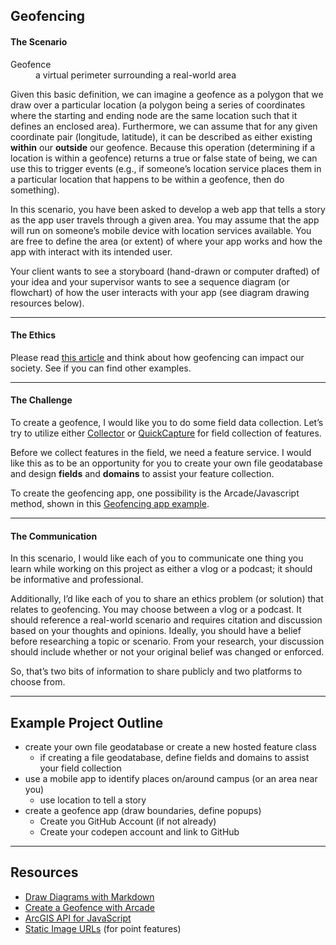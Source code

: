 ## Geofencing

#### The Scenario

Geofence
: a virtual perimeter surrounding a real-world area

Given this basic definition, we can imagine a geofence as a polygon that we draw over a particular location (a polygon being a series of coordinates where the starting and ending node are the same location such that it defines an enclosed area).
Furthermore, we can assume that for any given coordinate pair (longitude, latitude), it can be described as either existing **within** our **outside** our geofence.
Because this operation (determining if a location is within a geofence) returns a true or false state of being, we can use this to trigger events (e.g., if someone's location service places them in a particular location that happens to be within a geofence, then do something).

In this scenario, you have been asked to develop a web app that tells a story as the app user travels through a given area.
You may assume that the app will run on someone's mobile device with location services available.
You are free to define the area (or extent) of where your app works and how the app with interact with its intended user.

Your client wants to see a storyboard (hand-drawn or computer drafted) of your idea and your supervisor wants to see a sequence diagram (or flowchart) of how the user interacts with your app (see diagram drawing resources below).

***

#### The Ethics

Please read [this article](https://www.nbcnews.com/news/us-news/google-tracked-his-bike-ride-past-burglarized-home-made-him-n1151761) and think about how geofencing can impact our society.
See if you can find other examples.

***

#### The Challenge

To create a geofence, I would like you to do some field data collection.
Let's try to utilize either [Collector][collector] or [QuickCapture][quickcap] for field collection of features.

Before we collect features in the field, we need a feature service.
I would like this as to be an opportunity for you to create your own file geodatabase and design **fields** and **domains** to assist your feature collection.

To create the geofencing app, one possibility is the Arcade/Javascript method, shown in this [Geofencing app example][geofexample].

***

#### The Communication

In this scenario, I would like each of you to communicate one thing you learn while working on this project as either a vlog or a podcast; it should be informative and professional.

Additionally, I'd like each of you to share an ethics problem (or solution) that relates to geofencing.
You may choose between a vlog or a podcast.
It should reference a real-world scenario and requires citation and discussion based on your thoughts and opinions.
Ideally, you should have a belief before researching a topic or scenario.
From your research, your discussion should include whether or not your original belief was changed or enforced.

So, that's two bits of information to share publicly and two platforms to choose from.


[collector]: https://www.esri.com/en-us/arcgis/products/collector-for-arcgis/overview
[geofexample]: https://developers.arcgis.com/javascript/3/samples/streamlayer_arcade_geofence/
[quickcap]: https://www.esri.com/en-us/arcgis/products/arcgis-quickcapture/overview

***

## Example Project Outline

* create your own file geodatabase or create a new hosted feature class
  - if creating a file geodatabase, define fields and domains to assist your field collection
* use a mobile app to identify places on/around campus (or an area near you)
  - use location to tell a story
* create a geofence app (draw boundaries, define popups)
    - Create you GitHub Account (if not already)
    - Create your codepen account and link to GitHub

***

## Resources

- [Draw Diagrams with Markdown](https://support.typora.io/Draw-Diagrams-With-Markdown/)
- [Create a Geofence with Arcade](https://developers.arcgis.com/javascript/3/jssamples/streamlayer_arcade_geofence.html)
- [ArcGIS API for JavaScript](https://developers.arcgis.com/javascript/)
- [Static Image URLs](https://developers.arcgis.com/net/10-2/store/api-reference/html/6a641604-55f8-4173-88ce-9d0c9791db24.htm) (for point features)
